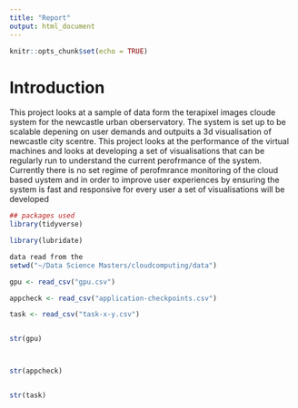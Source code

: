 ```yaml
---
title: "Report"
output: html_document
---
```


```r
knitr::opts_chunk$set(echo = TRUE)
```


# Introduction 

This project looks at a sample of data form the terapixel images cloude system for the newcastle urban oberservatory. The system is set up to be scalable depening on user demands and outpuits a 3d visualisation of newcastle city scentre. This project looks at the performance of the virtual machines and looks at developing a set of visualisations that can be regularly run to understand the current perofrmance of the system. Currently there is no set regime of perofmrance monitoring of the cloud based uystem and in order to improve user experiences by ensuring the system is fast and responsive for every user a set of visualisations will be developed 



```r


## packages used 
library(tidyverse)

library(lubridate)

```



```r

data read from the 
setwd("~/Data Science Masters/cloudcomputing/data")

gpu <- read_csv("gpu.csv")

appcheck <- read_csv("application-checkpoints.csv")

task <- read_csv("task-x-y.csv")



```

```r


str(gpu)



str(appcheck)


str(task)







```